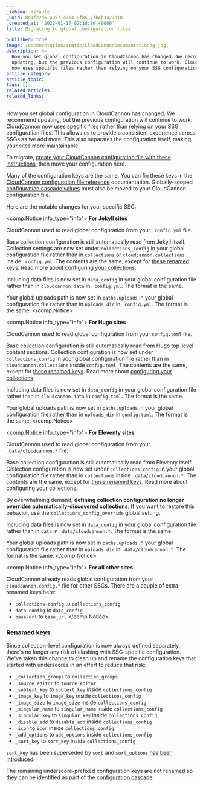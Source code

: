 ```yaml
---
_schema: default
_uuid: 8d1f22d6-4957-4714-8f85-77beb3427a18
_created_at: '2022-01-17 02:18:20 +0000'
title: Migrating to global configuration files

published: true
image: /documentation/static/CloudCannonDocumentationog.jpg
description: >-
  How you set global configuration in CloudCannon has changed. We recommend
  updating, but the previous configuration will continue to work. CloudCannon
  now uses specific files rather than relying on your SSG configuration files.
article_category:
article_topic:
tags: []
related_articles:
related_links:
---
```

How you set global configuration in CloudCannon has changed. We recommend updating, but the previous configuration will continue to work. CloudCannon now uses specific files rather than relying on your SSG configuration files. This allows us to provide a consistent experience across SSGs as we add more. This also separates the configuration itself, making your sites more maintainable.

To migrate, [create your CloudCannon configuration file with these instructions](/documentation/articles/create-your-cloudcannon-configuration-file/), then move your configuration here.

Many of the configuration keys are the same. You can fin these keys in the [CloudCannon configuration file reference](/documentation/articles/configuration-file-reference/) documentation. Globally-scoped [configuration cascade values](/documentation/articles/using-the-configuration-cascade/) must also be moved to your CloudCannon configuration file.

Here are the notable changes for your specific SSG:

<comp.Notice info_type="info">
  **For Jekyll sites**

  CloudCannon used to read global configuration from your `_config.yml` file.

  Base collection configuration is still automatically read from Jekyll itself. Collection settings are now set under `collections_config` in your global configuration file rather than in `collections` or `cloudcannon.collections` inside `_config.yml`. The contents are the same, except for [these renamed keys](#renamed-keys). Read more about [configuring your collections](/documentation/articles/configure-your-collections/).

  Including data files is now set in `data_config` in your global configuration file rather than in `cloudcannon.data` in `_config.yml`. The format is the same.

  Your global uploads path is now set in `paths.uploads` in your global configuration file rather than in `uploads_dir` in `_config.yml`. The format is the same.
</comp.Notice>

<comp.Notice info_type="info">
  **For Hugo sites**

  CloudCannon used to read global configuration from your `config.toml` file.

  Base collection configuration is still automatically read from Hugo top-level content sections. Collection configuration is now set under `collections_config` in your global configuration file rather than in `cloudcannon.collections` inside `config.toml`. The contents are the same, except for [these renamed keys](#renamed-keys). Read more about [configuring your collections](/documentation/articles/configure-your-collections/).

  Including data files is now set in `data_config` in your global configuration file rather than in `cloudcannon.data` in `config.toml`. The format is the same.

  Your global uploads path is now set in `paths.uploads` in your global configuration file rather than in `uploads_dir` in `config.toml`. The format is the same.
</comp.Notice>

<comp.Notice info_type="info">
  **For Eleventy sites**

  CloudCannon used to read global configuration from your `_data/cloudcannon.*` file.

  Base collection configuration is still automatically read from Eleventy itself. Collection configuration is now set under `collections_config` in your global configuration file rather than in `collections` inside `_data/cloudcannon.*`. The contents are the same, except for [these renamed keys](#renamed-keys). Read more about [configuring your collections](/documentation/articles/configure-your-collections/).

  By overwhelming demand, **defining collection configuration no longer overrides automatically-discovered collections**. If you want to restore this behavior, use the `collections_config_override` global setting.

  Including data files is now set in `data_config` in your global configuration file rather than in `data` in `_data/cloudcannon.*`. The format is the same.

  Your global uploads path is now set in `paths.uploads` in your global configuration file rather than in `uploads_dir` in `_data/cloudcannon.*`. The format is the same.
</comp.Notice>

<comp.Notice info_type="info">
  **For all other sites**

  CloudCannon already reads global configuration from your `cloudcannon.config.*` file for other SSGs. There are a couple of extra renamed keys here:

  * `collections-config` to `collections_config`
  * `data-config` to `data_config`
  * `base-url` to `base_url`
</comp.Notice>

### Renamed keys

Since collection-level configuration is now always defined separately, there's no longer any risk of clashing with SSG-specific configuration. We've taken this chance to clean up and rename the configuration keys that started with underscores in an effort to reduce that risk:

* `_collection_groups` to `collection_groups`
* `_source_editor` to `source_editor`
* `_subtext_key` to `subtext_key` inside `collections_config`
* `_image_key` to `image_key` inside `collections_config`
* `_image_size` to `image_size` inside `collections_config`
* `_singular_name` to `singular_name` inside `collections_config`
* `_singular_key` to `singular_key` inside `collections_config`
* `_disable_add` to `disable_add` inside `collections_config`
* `_icon` to `icon` inside `collections_config`
* `_add_options` to `add_options` inside `collections_config`
* `_sort_key` to `sort_key` inside `collections_config`

`sort_key` has been superseded by `sort` and `sort_options` [has been introduced](/documentation/articles/configure-your-collections/).

The remaining underscore-prefixed configuration keys are not renamed so they can be identified as part of the [configuration cascade](/documentation/articles/using-the-configuration-cascade/).